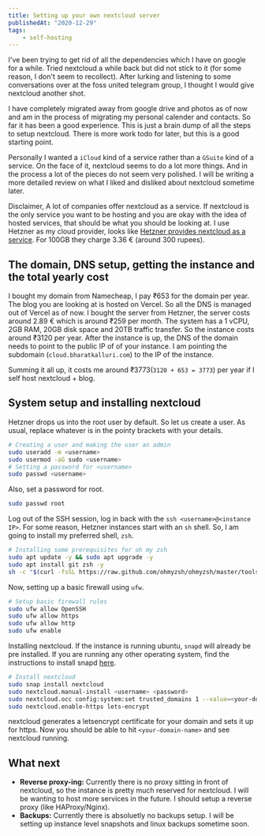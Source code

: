 ```yaml
---
title: Setting up your own nextcloud server
publishedAt: "2020-12-29"
tags:
    - self-hosting
---
```


I've been trying to get rid of all the dependencies which I have on google for a while. Tried nextcloud a while back
but did not stick to it (for some reason, I don't seem to recollect). After lurking and listening to some conversations
over at the foss united telegram group, I thought I would give nextcloud another shot.

I have completely migrated away from google drive and photos as of now and am in the process of migrating my personal
calender and contacts. So far it has been a good experience. This is just a brain dump of all the steps to setup
nextcloud. There is more work todo for later, but this is a good starting point.

Personally I wanted a `iCloud` kind of a service rather than a `GSuite` kind of a service. On the face of it, nextcloud
seems to do a lot more things. And in the process a lot of the
pieces do not seem very polished. I will be writing a more detailed review on what I liked and disliked about nextcloud
sometime later.

Disclaimer, A lot of companies offer nextcloud as a service. If nextcloud is the only service you want to be hosting and
you are okay with the idea of hosted services, that should be what you should be looking at. I use Hetzner as my cloud
provider, looks like [Hetzner provides nextcloud as a service](https://www.hetzner.com/storage/storage-share). For 100GB
they charge 3.36 € (around 300 rupees).

## The domain, DNS setup, getting the instance and the total yearly cost

I bought my domain from Namecheap, I pay ₹653 for the domain per year. The blog you are looking at is hosted on Vercel.
So all the DNS is managed out of Vercel as of now. I bought the server from Hetzner, the server costs around 2.89 €
which is around ₹259 per month. The system has a 1 vCPU, 2GB RAM, 20GB disk space and 20TB traffic transfer. So the
instance costs around ₹3120 per year. After the instance is up, the DNS of the domain needs to point to the public IP of
of your instance. I am pointing the subdomain (`cloud.bharatkalluri.com`) to the IP of the instance.

Summing it all up, it costs me around ₹3773(`3120 + 653 = 3773`) per year if I self host nextcloud + blog.

## System setup and installing nextcloud

Hetzner drops us into the root user by default. So let us create a user. As usual, replace whatever is in the pointy
brackets with your details.

```bash
# Creating a user and making the user an admin
sudo useradd -m <username>
sudo usermod -aG sudo <username>
# Setting a password for <username>
sudo passwd <username>
```

Also, set a password for root.

```bash
sudo passwd root
```

Log out of the SSH session, log in back with the `ssh <username>@<instance IP>`. For some reason, Hetzner instances
start with an `sh` shell. So, I am going to install my preferred shell, `zsh`.

```bash
# Installing some prerequisites for oh my zsh
sudo apt update -y && sudo apt upgrade -y
sudo apt install git zsh -y
sh -c "$(curl -fsSL https://raw.github.com/ohmyzsh/ohmyzsh/master/tools/install.sh)"
```

Now, setting up a basic firewall using `ufw`.

```bash
# Setup basic firewall rules
sudo ufw allow OpenSSH
sudo ufw allow https
sudo ufw allow http
sudo ufw enable
```

Installing nextcloud. If the instance is running ubuntu, `snapd` will already be pre installed. If you are running any
other operating system, find the instructions to install snapd [here](https://snapcraft.io/docs/installing-snapd).

```bash
# Install nextcloud
sudo snap install nextcloud
sudo nextcloud.manual-install <username> <password>
sudo nextcloud.occ config:system:set trusted_domains 1 --value=<your-domain.name>
sudo nextcloud.enable-https lets-encrypt
```

nextcloud generates a letsencrypt certificate for your domain and sets it up for https. Now you should be able to hit
`<your-domain-name>` and see nextcloud running.

## What next

-   **Reverse proxy-ing:** Currently there is no proxy sitting in front of nextcloud, so the instance is pretty much reserved for nextcloud. I will
    be wanting to host more services in the future. I should setup a reverse proxy (like HAProxy/Nginx).
-   **Backups:** Currently there is absoluetly no backups setup. I will be setting up instance level snapshots and linux
    backups sometime soon.
